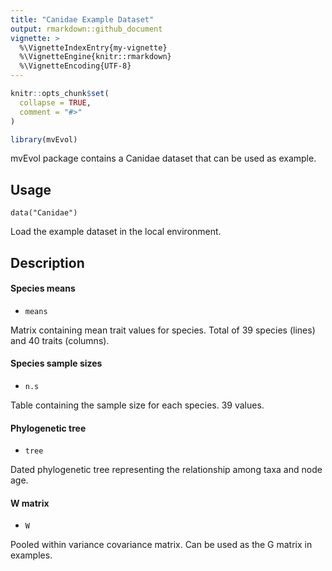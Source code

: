 ```yaml
---
title: "Canidae Example Dataset"
output: rmarkdown::github_document
vignette: >
  %\VignetteIndexEntry{my-vignette}
  %\VignetteEngine{knitr::rmarkdown}
  %\VignetteEncoding{UTF-8}
---
```


```r
knitr::opts_chunk$set(
  collapse = TRUE,
  comment = "#>"
)
```

```r
library(mvEvol)
```

mvEvol package contains a Canidae dataset that can be used as example.

## Usage

`data("Canidae")`

Load the example dataset in the local environment. 

## Description

#### Species means
* `means`

Matrix containing mean trait values for species. Total of 39 species (lines) and 40 traits (columns).  

#### Species sample sizes
* `n.s`

Table containing the sample size for each species. 39 values.

#### Phylogenetic tree
* `tree`

Dated phylogenetic tree representing the relationship among taxa and node age.

#### W matrix
* `W`

Pooled within variance covariance matrix. Can be used as the G matrix in examples. 

